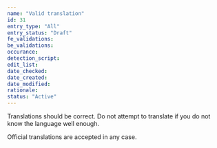 ```yaml
---
name: "Valid translation"
id: 31
entry_type: "All"
entry_status: "Draft"
fe_validations:
be_validations:
occurance:
detection_script:
edit_list:
date_checked:
date_created:
date_modified:
rationale:
status: "Active"
---
```

Translations should be correct. Do not attempt to translate if you do not know the language well enough.

Official translations are accepted in any case.